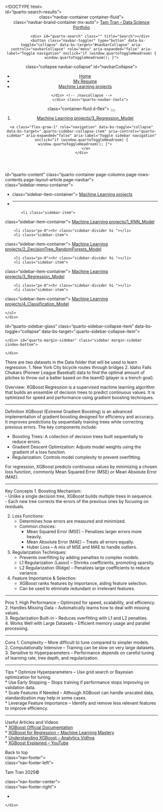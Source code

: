 <!DOCTYPE html>
<html xmlns="http://www.w3.org/1999/xhtml" lang="en" xml:lang="en"><head>

<meta charset="utf-8">
<meta name="generator" content="quarto-1.5.57">

<meta name="viewport" content="width=device-width, initial-scale=1.0, user-scalable=yes">


<title>readme – Tam Tran - Data Science Portfolio</title>
<style>
code{white-space: pre-wrap;}
span.smallcaps{font-variant: small-caps;}
div.columns{display: flex; gap: min(4vw, 1.5em);}
div.column{flex: auto; overflow-x: auto;}
div.hanging-indent{margin-left: 1.5em; text-indent: -1.5em;}
ul.task-list{list-style: none;}
ul.task-list li input[type="checkbox"] {
  width: 0.8em;
  margin: 0 0.8em 0.2em -1em; /* quarto-specific, see https://github.com/quarto-dev/quarto-cli/issues/4556 */ 
  vertical-align: middle;
}
</style>


<script src="../../site_libs/quarto-nav/quarto-nav.js"></script>
<script src="../../site_libs/quarto-nav/headroom.min.js"></script>
<script src="../../site_libs/clipboard/clipboard.min.js"></script>
<script src="../../site_libs/quarto-search/autocomplete.umd.js"></script>
<script src="../../site_libs/quarto-search/fuse.min.js"></script>
<script src="../../site_libs/quarto-search/quarto-search.js"></script>
<meta name="quarto:offset" content="../../">
<link href="../../Images/favicon.png" rel="icon" type="image/png">
<script src="../../site_libs/quarto-html/quarto.js"></script>
<script src="../../site_libs/quarto-html/popper.min.js"></script>
<script src="../../site_libs/quarto-html/tippy.umd.min.js"></script>
<script src="../../site_libs/quarto-html/anchor.min.js"></script>
<link href="../../site_libs/quarto-html/tippy.css" rel="stylesheet">
<link href="../../site_libs/quarto-html/quarto-syntax-highlighting.css" rel="stylesheet" class="quarto-color-scheme" id="quarto-text-highlighting-styles">
<link href="../../site_libs/quarto-html/quarto-syntax-highlighting-dark.css" rel="prefetch" class="quarto-color-scheme quarto-color-alternate" id="quarto-text-highlighting-styles">
<script src="../../site_libs/bootstrap/bootstrap.min.js"></script>
<link href="../../site_libs/bootstrap/bootstrap-icons.css" rel="stylesheet">
<link href="../../site_libs/bootstrap/bootstrap.min.css" rel="stylesheet" class="quarto-color-scheme" id="quarto-bootstrap" data-mode="light">
<link href="../../site_libs/bootstrap/bootstrap-dark.min.css" rel="prefetch" class="quarto-color-scheme quarto-color-alternate" id="quarto-bootstrap" data-mode="dark">
<script id="quarto-search-options" type="application/json">{
  "location": "navbar",
  "copy-button": false,
  "collapse-after": 3,
  "panel-placement": "end",
  "type": "overlay",
  "limit": 50,
  "keyboard-shortcut": [
    "f",
    "/",
    "s"
  ],
  "show-item-context": false,
  "language": {
    "search-no-results-text": "No results",
    "search-matching-documents-text": "matching documents",
    "search-copy-link-title": "Copy link to search",
    "search-hide-matches-text": "Hide additional matches",
    "search-more-match-text": "more match in this document",
    "search-more-matches-text": "more matches in this document",
    "search-clear-button-title": "Clear",
    "search-text-placeholder": "",
    "search-detached-cancel-button-title": "Cancel",
    "search-submit-button-title": "Submit",
    "search-label": "Search"
  }
}</script>


<link rel="stylesheet" href="../../styles.css">
</head>

<body class="nav-sidebar docked nav-fixed">

<div> id="quarto-search-results"></div>
  <header id="quarto-header" class="headroom fixed-top">
    <nav class="navbar navbar-expand-lg " data-bs-theme="dark">
      <div> class="navbar-container container-fluid">
      <div> class="navbar-brand-container mx-auto">
    <a class="navbar-brand" href="../../index.html">
    <span class="navbar-title">Tam Tran - Data Science Portfolio</span>
    </a>
  </div>
            <div> id="quarto-search" class="" title="Search"></div>
          <button class="navbar-toggler" type="button" data-bs-toggle="collapse" data-bs-target="#navbarCollapse" aria-controls="navbarCollapse" role="menu" aria-expanded="false" aria-label="Toggle navigation" onclick="if (window.quartoToggleHeadroom) { window.quartoToggleHeadroom(); }">
  <span class="navbar-toggler-icon"></span>
</button>
          </div> class="collapse navbar-collapse" id="navbarCollapse">
            <ul class="navbar-nav navbar-nav-scroll ms-auto">
  <li class="nav-item">
    <a class="nav-link" href="../../index.html"> 
<span class="menu-text">Home</span></a>
  </li>  
  <li class="nav-item">
    <a class="nav-link" href="../../resume.html"> 
<span class="menu-text">My Resume</span></a>
  </li>  
  <li class="nav-item">
    <a class="nav-link" href="../../machine_learning.qmd"> 
<span class="menu-text">Machine Learning projects</span></a>
  </li>  
</ul>
          </div> <!-- /navcollapse -->
            </div> class="quarto-navbar-tools">
  <a href="" class="quarto-color-scheme-toggle quarto-navigation-tool  px-1" onclick="window.quartoToggleColorScheme(); return false;" title="Toggle dark mode"><i class="bi"></i></a>
</div>
      </div> <!-- /container-fluid -->
    </nav>
  <nav class="quarto-secondary-nav">
    </div> class="container-fluid d-flex">
      <button type="button" class="quarto-btn-toggle btn" data-bs-toggle="collapse" role="button" data-bs-target=".quarto-sidebar-collapse-item" aria-controls="quarto-sidebar" aria-expanded="false" aria-label="Toggle sidebar navigation" onclick="if (window.quartoToggleHeadroom) { window.quartoToggleHeadroom(); }">
        <i class="bi bi-layout-text-sidebar-reverse"></i>
      </button>
        <nav class="quarto-page-breadcrumbs" aria-label="breadcrumb"><ol class="breadcrumb"><li class="breadcrumb-item"><a href="../../Machine Learning projects/3_Regression_Model/readme.html">Machine Learning projects/3_Regression_Model</a></li></ol></nav>
        <a class="flex-grow-1" role="navigation" data-bs-toggle="collapse" data-bs-target=".quarto-sidebar-collapse-item" aria-controls="quarto-sidebar" aria-expanded="false" aria-label="Toggle sidebar navigation" onclick="if (window.quartoToggleHeadroom) { window.quartoToggleHeadroom(); }">      
        </a>
    </div>
  </nav>
</header>
<!-- content -->
<div> id="quarto-content" class="quarto-container page-columns page-rows-contents page-layout-article page-navbar">
<!-- sidebar -->
  <nav id="quarto-sidebar" class="sidebar collapse collapse-horizontal quarto-sidebar-collapse-item sidebar-navigation docked overflow-auto">
    <div> class="sidebar-menu-container"> 
    <ul class="list-unstyled mt-1">
        <li class="sidebar-item">
  <div> class="sidebar-item-container"> 
  <a href="../../machine_learning.html" class="sidebar-item-text sidebar-link">
 <span class="menu-text">Machine Learning projects</span></a>
  </div>
</li>
        <li class="px-0"><hr class="sidebar-divider hi "></li>
        <li class="sidebar-item">
  </div> class="sidebar-item-container"> 
  <a href="../../Machine Learning projects/1_KNN_Model/readme.html" class="sidebar-item-text sidebar-link">
 <span class="menu-text">Machine Learning projects/1_KNN_Model</span></a>
  </div>
</li>
        <li class="px-0"><hr class="sidebar-divider hi "></li>
        <li class="sidebar-item">
  <div> class="sidebar-item-container"> 
  <a href="../../Machine Learning projects/2_DecisionTree_RandomForests_Model/readme.html" class="sidebar-item-text sidebar-link">
 <span class="menu-text">Machine Learning projects/2_DecisionTree_RandomForests_Model</span></a>
  </div>
</li>
        <li class="px-0"><hr class="sidebar-divider hi "></li>
        <li class="sidebar-item">
  </div> class="sidebar-item-container"> 
  <a href="../../Machine Learning projects/3_Regression_Model/readme.html" class="sidebar-item-text sidebar-link active">
 <span class="menu-text">Machine Learning projects/3_Regression_Model</span></a>
  </div>
</li>
        <li class="px-0"><hr class="sidebar-divider hi "></li>
        <li class="sidebar-item">
  </div> class="sidebar-item-container"> 
  <a href="../../Machine Learning projects/4_Classification_Model/readme.html" class="sidebar-item-text sidebar-link">
 <span class="menu-text">Machine Learning projects/4_Classification_Model</span></a>
  </div>
</li>
    </ul>
    </div>
</nav>
</div> id="quarto-sidebar-glass" class="quarto-sidebar-collapse-item" data-bs-toggle="collapse" data-bs-target=".quarto-sidebar-collapse-item"></div>
<!-- margin-sidebar -->
    </div> id="quarto-margin-sidebar" class="sidebar margin-sidebar zindex-bottom">
        
    </div>
<!-- main -->
<main class="content" id="quarto-document-content">




<p>There are two datasets in the Data folder that will be used to learn regression. 1. New York City bicycle routes through bridges 2. Idaho Falls Chukars (Pioneer League Baseball) data to find the optimal amount of pitches to throw out a batter based on the teamID (player is a trench goal).</p>
<p>Overview: XGBoost Regression is a supervised machine learning algorithm that builds an ensemble of decision trees to predict continuous values. It is optimized for speed and performance using gradient boosting techniques.</p>
<hr>
<p>Definition XGBoost (Extreme Gradient Boosting) is an advanced implementation of gradient boosting designed for efficiency and accuracy. It improves predictions by sequentially training trees while correcting previous errors. The key components include:</p>
<ul>
<li>Boosting Trees: A collection of decision trees built sequentially to reduce errors.<br>
</li>
<li>Gradient Descent Optimization: Adjusts model weights using the gradient of a loss function.<br>
</li>
<li>Regularization: Controls model complexity to prevent overfitting.</li>
</ul>
<p>For regression, XGBoost predicts continuous values by minimizing a chosen loss function, commonly Mean Squared Error (MSE) or Mean Absolute Error (MAE).</p>
<hr>
<p>Key Concepts 1. Boosting Mechanism:<br>
- Unlike a single decision tree, XGBoost builds multiple trees in sequence.<br>
- Each new tree corrects the errors of the previous ones by focusing on residuals.</p>
<ol start="2" type="1">
<li>Loss Functions:
<ul>
<li>Determines how errors are measured and minimized.<br>
</li>
<li>Common choices:
<ul>
<li>Mean Squared Error (MSE) – Penalizes larger errors more heavily.<br>
</li>
<li>Mean Absolute Error (MAE) – Treats all errors equally.<br>
</li>
<li>Huber Loss – A mix of MSE and MAE to handle outliers.</li>
</ul></li>
</ul></li>
<li>Regularization Techniques:
<ul>
<li>Prevents overfitting by adding penalties to complex models.<br>
</li>
<li>L1 Regularization (Lasso) – Shrinks coefficients, promoting sparsity.<br>
</li>
<li>L2 Regularization (Ridge) – Penalizes large coefficients to reduce variance.</li>
</ul></li>
<li>Feature Importance &amp; Selection:
<ul>
<li>XGBoost ranks features by importance, aiding feature selection.<br>
</li>
<li>Can be used to eliminate redundant or irrelevant features.</li>
</ul></li>
</ol>
<hr>
<p>Pros 1. High Performance – Optimized for speed, scalability, and efficiency.<br>
2. Handles Missing Data – Automatically learns how to deal with missing values.<br>
3. Regularization Built-in – Reduces overfitting with L1 and L2 penalties.<br>
4. Works Well with Large Datasets – Efficient memory usage and parallel processing.</p>
<hr>
<p>Cons 1. Complexity – More difficult to tune compared to simpler models.<br>
2. Computationally Intensive – Training can be slow on very large datasets.<br>
3. Sensitive to Hyperparameters – Performance depends on careful tuning of learning rate, tree depth, and regularization.</p>
<hr>
<p>Tips * Optimize Hyperparameters – Use grid search or Bayesian optimization for tuning.<br>
* Use Early Stopping – Stops training if performance stops improving on validation data.<br>
* Scale Features if Needed – Although XGBoost can handle unscaled data, standardization may help in some cases.<br>
* Leverage Feature Importance – Identify and remove less relevant features to improve efficiency.</p>
<hr>
<p>Useful Articles and Videos<br>
* <a href="https://xgboost.readthedocs.io/en/stable/tutorials/model.html">XGBoost Official Documentation</a><br>
* <a href="https://machinelearningmastery.com/xgboost-for-regression/">XGBoost for Regression – Machine Learning Mastery</a><br>
* <a href="https://www.analyticsvidhya.com/blog/2016/01/xgboost-algorithm-easy-steps/">Understanding XGBoost – Analytics Vidhya</a><br>
* <a href="https://www.youtube.com/watch?v=OtD8wVaFm6E">XGBoost Explained – YouTube</a></p>



<a onclick="window.scrollTo(0, 0); return false;" role="button" id="quarto-back-to-top"><i class="bi bi-arrow-up"></i> Back to top</a></main> <!-- /main -->
<script id="quarto-html-after-body" type="application/javascript">
window.document.addEventListener("DOMContentLoaded", function (event) {
  const toggleBodyColorMode = (bsSheetEl) => {
    const mode = bsSheetEl.getAttribute("data-mode");
    const bodyEl = window.document.querySelector("body");
    if (mode === "dark") {
      bodyEl.classList.add("quarto-dark");
      bodyEl.classList.remove("quarto-light");
    } else {
      bodyEl.classList.add("quarto-light");
      bodyEl.classList.remove("quarto-dark");
    }
  }
  const toggleBodyColorPrimary = () => {
    const bsSheetEl = window.document.querySelector("link#quarto-bootstrap");
    if (bsSheetEl) {
      toggleBodyColorMode(bsSheetEl);
    }
  }
  toggleBodyColorPrimary();  
  const disableStylesheet = (stylesheets) => {
    for (let i=0; i < stylesheets.length; i++) {
      const stylesheet = stylesheets[i];
      stylesheet.rel = 'prefetch';
    }
  }
  const enableStylesheet = (stylesheets) => {
    for (let i=0; i < stylesheets.length; i++) {
      const stylesheet = stylesheets[i];
      stylesheet.rel = 'stylesheet';
    }
  }
  const manageTransitions = (selector, allowTransitions) => {
    const els = window.document.querySelectorAll(selector);
    for (let i=0; i < els.length; i++) {
      const el = els[i];
      if (allowTransitions) {
        el.classList.remove('notransition');
      } else {
        el.classList.add('notransition');
      }
    }
  }
  const toggleGiscusIfUsed = (isAlternate, darkModeDefault) => {
    const baseTheme = document.querySelector('#giscus-base-theme')?.value ?? 'light';
    const alternateTheme = document.querySelector('#giscus-alt-theme')?.value ?? 'dark';
    let newTheme = '';
    if(darkModeDefault) {
      newTheme = isAlternate ? baseTheme : alternateTheme;
    } else {
      newTheme = isAlternate ? alternateTheme : baseTheme;
    }
    const changeGiscusTheme = () => {
      // From: https://github.com/giscus/giscus/issues/336
      const sendMessage = (message) => {
        const iframe = document.querySelector('iframe.giscus-frame');
        if (!iframe) return;
        iframe.contentWindow.postMessage({ giscus: message }, 'https://giscus.app');
      }
      sendMessage({
        setConfig: {
          theme: newTheme
        }
      });
    }
    const isGiscussLoaded = window.document.querySelector('iframe.giscus-frame') !== null;
    if (isGiscussLoaded) {
      changeGiscusTheme();
    }
  }
  const toggleColorMode = (alternate) => {
    // Switch the stylesheets
    const alternateStylesheets = window.document.querySelectorAll('link.quarto-color-scheme.quarto-color-alternate');
    manageTransitions('#quarto-margin-sidebar .nav-link', false);
    if (alternate) {
      enableStylesheet(alternateStylesheets);
      for (const sheetNode of alternateStylesheets) {
        if (sheetNode.id === "quarto-bootstrap") {
          toggleBodyColorMode(sheetNode);
        }
      }
    } else {
      disableStylesheet(alternateStylesheets);
      toggleBodyColorPrimary();
    }
    manageTransitions('#quarto-margin-sidebar .nav-link', true);
    // Switch the toggles
    const toggles = window.document.querySelectorAll('.quarto-color-scheme-toggle');
    for (let i=0; i < toggles.length; i++) {
      const toggle = toggles[i];
      if (toggle) {
        if (alternate) {
          toggle.classList.add("alternate");     
        } else {
          toggle.classList.remove("alternate");
        }
      }
    }
    // Hack to workaround the fact that safari doesn't
    // properly recolor the scrollbar when toggling (#1455)
    if (navigator.userAgent.indexOf('Safari') > 0 && navigator.userAgent.indexOf('Chrome') == -1) {
      manageTransitions("body", false);
      window.scrollTo(0, 1);
      setTimeout(() => {
        window.scrollTo(0, 0);
        manageTransitions("body", true);
      }, 40);  
    }
  }
  const isFileUrl = () => { 
    return window.location.protocol === 'file:';
  }
  const hasAlternateSentinel = () => {  
    let styleSentinel = getColorSchemeSentinel();
    if (styleSentinel !== null) {
      return styleSentinel === "alternate";
    } else {
      return false;
    }
  }
  const setStyleSentinel = (alternate) => {
    const value = alternate ? "alternate" : "default";
    if (!isFileUrl()) {
      window.localStorage.setItem("quarto-color-scheme", value);
    } else {
      localAlternateSentinel = value;
    }
  }
  const getColorSchemeSentinel = () => {
    if (!isFileUrl()) {
      const storageValue = window.localStorage.getItem("quarto-color-scheme");
      return storageValue != null ? storageValue : localAlternateSentinel;
    } else {
      return localAlternateSentinel;
    }
  }
  const darkModeDefault = false;
  let localAlternateSentinel = darkModeDefault ? 'alternate' : 'default';
  // Dark / light mode switch
  window.quartoToggleColorScheme = () => {
    // Read the current dark / light value 
    let toAlternate = !hasAlternateSentinel();
    toggleColorMode(toAlternate);
    setStyleSentinel(toAlternate);
    toggleGiscusIfUsed(toAlternate, darkModeDefault);
  };
  // Ensure there is a toggle, if there isn't float one in the top right
  if (window.document.querySelector('.quarto-color-scheme-toggle') === null) {
    const a = window.document.createElement('a');
    a.classList.add('top-right');
    a.classList.add('quarto-color-scheme-toggle');
    a.href = "";
    a.onclick = function() { try { window.quartoToggleColorScheme(); } catch {} return false; };
    const i = window.document.createElement("i");
    i.classList.add('bi');
    a.appendChild(i);
    window.document.body.appendChild(a);
  }
  // Switch to dark mode if need be
  if (hasAlternateSentinel()) {
    toggleColorMode(true);
  } else {
    toggleColorMode(false);
  }
  const icon = "";
  const anchorJS = new window.AnchorJS();
  anchorJS.options = {
    placement: 'right',
    icon: icon
  };
  anchorJS.add('.anchored');
  const isCodeAnnotation = (el) => {
    for (const clz of el.classList) {
      if (clz.startsWith('code-annotation-')) {                     
        return true;
      }
    }
    return false;
  }
  const onCopySuccess = function(e) {
    // button target
    const button = e.trigger;
    // don't keep focus
    button.blur();
    // flash "checked"
    button.classList.add('code-copy-button-checked');
    var currentTitle = button.getAttribute("title");
    button.setAttribute("title", "Copied!");
    let tooltip;
    if (window.bootstrap) {
      button.setAttribute("data-bs-toggle", "tooltip");
      button.setAttribute("data-bs-placement", "left");
      button.setAttribute("data-bs-title", "Copied!");
      tooltip = new bootstrap.Tooltip(button, 
        { trigger: "manual", 
          customClass: "code-copy-button-tooltip",
          offset: [0, -8]});
      tooltip.show();    
    }
    setTimeout(function() {
      if (tooltip) {
        tooltip.hide();
        button.removeAttribute("data-bs-title");
        button.removeAttribute("data-bs-toggle");
        button.removeAttribute("data-bs-placement");
      }
      button.setAttribute("title", currentTitle);
      button.classList.remove('code-copy-button-checked');
    }, 1000);
    // clear code selection
    e.clearSelection();
  }
  const getTextToCopy = function(trigger) {
      const codeEl = trigger.previousElementSibling.cloneNode(true);
      for (const childEl of codeEl.children) {
        if (isCodeAnnotation(childEl)) {
          childEl.remove();
        }
      }
      return codeEl.innerText;
  }
  const clipboard = new window.ClipboardJS('.code-copy-button:not([data-in-quarto-modal])', {
    text: getTextToCopy
  });
  clipboard.on('success', onCopySuccess);
  if (window.document.getElementById('quarto-embedded-source-code-modal')) {
    // For code content inside modals, clipBoardJS needs to be initialized with a container option
    // TODO: Check when it could be a function (https://github.com/zenorocha/clipboard.js/issues/860)
    const clipboardModal = new window.ClipboardJS('.code-copy-button[data-in-quarto-modal]', {
      text: getTextToCopy,
      container: window.document.getElementById('quarto-embedded-source-code-modal')
    });
    clipboardModal.on('success', onCopySuccess);
  }
    var localhostRegex = new RegExp(/^(?:http|https):\/\/localhost\:?[0-9]*\//);
    var mailtoRegex = new RegExp(/^mailto:/);
      var filterRegex = new RegExp('/' + window.location.host + '/');
    var isInternal = (href) => {
        return filterRegex.test(href) || localhostRegex.test(href) || mailtoRegex.test(href);
    }
    // Inspect non-navigation links and adorn them if external
 	var links = window.document.querySelectorAll('a[href]:not(.nav-link):not(.navbar-brand):not(.toc-action):not(.sidebar-link):not(.sidebar-item-toggle):not(.pagination-link):not(.no-external):not([aria-hidden]):not(.dropdown-item):not(.quarto-navigation-tool):not(.about-link)');
    for (var i=0; i<links.length; i++) {
      const link = links[i];
      if (!isInternal(link.href)) {
        // undo the damage that might have been done by quarto-nav.js in the case of
        // links that we want to consider external
        if (link.dataset.originalHref !== undefined) {
          link.href = link.dataset.originalHref;
        }
      }
    }
  function tippyHover(el, contentFn, onTriggerFn, onUntriggerFn) {
    const config = {
      allowHTML: true,
      maxWidth: 500,
      delay: 100,
      arrow: false,
      appendTo: function(el) {
          return el.parentElement;
      },
      interactive: true,
      interactiveBorder: 10,
      theme: 'quarto',
      placement: 'bottom-start',
    };
    if (contentFn) {
      config.content = contentFn;
    }
    if (onTriggerFn) {
      config.onTrigger = onTriggerFn;
    }
    if (onUntriggerFn) {
      config.onUntrigger = onUntriggerFn;
    }
    window.tippy(el, config); 
  }
  const noterefs = window.document.querySelectorAll('a[role="doc-noteref"]');
  for (var i=0; i<noterefs.length; i++) {
    const ref = noterefs[i];
    tippyHover(ref, function() {
      // use id or data attribute instead here
      let href = ref.getAttribute('data-footnote-href') || ref.getAttribute('href');
      try { href = new URL(href).hash; } catch {}
      const id = href.replace(/^#\/?/, "");
      const note = window.document.getElementById(id);
      if (note) {
        return note.innerHTML;
      } else {
        return "";
      }
    });
  }
  const xrefs = window.document.querySelectorAll('a.quarto-xref');
  const processXRef = (id, note) => {
    // Strip column container classes
    const stripColumnClz = (el) => {
      el.classList.remove("page-full", "page-columns");
      if (el.children) {
        for (const child of el.children) {
          stripColumnClz(child);
        }
      }
    }
    stripColumnClz(note)
    if (id === null || id.startsWith('sec-')) {
      // Special case sections, only their first couple elements
      const container = document.createElement("div");
      if (note.children && note.children.length > 2) {
        container.appendChild(note.children[0].cloneNode(true));
        for (let i = 1; i < note.children.length; i++) {
          const child = note.children[i];
          if (child.tagName === "P" && child.innerText === "") {
            continue;
          } else {
            container.appendChild(child.cloneNode(true));
            break;
          }
        }
        if (window.Quarto?.typesetMath) {
          window.Quarto.typesetMath(container);
        }
        return container.innerHTML
      } else {
        if (window.Quarto?.typesetMath) {
          window.Quarto.typesetMath(note);
        }
        return note.innerHTML;
      }
    } else {
      // Remove any anchor links if they are present
      const anchorLink = note.querySelector('a.anchorjs-link');
      if (anchorLink) {
        anchorLink.remove();
      }
      if (window.Quarto?.typesetMath) {
        window.Quarto.typesetMath(note);
      }
      // TODO in 1.5, we should make sure this works without a callout special case
      if (note.classList.contains("callout")) {
        return note.outerHTML;
      } else {
        return note.innerHTML;
      }
    }
  }
  for (var i=0; i<xrefs.length; i++) {
    const xref = xrefs[i];
    tippyHover(xref, undefined, function(instance) {
      instance.disable();
      let url = xref.getAttribute('href');
      let hash = undefined; 
      if (url.startsWith('#')) {
        hash = url;
      } else {
        try { hash = new URL(url).hash; } catch {}
      }
      if (hash) {
        const id = hash.replace(/^#\/?/, "");
        const note = window.document.getElementById(id);
        if (note !== null) {
          try {
            const html = processXRef(id, note.cloneNode(true));
            instance.setContent(html);
          } finally {
            instance.enable();
            instance.show();
          }
        } else {
          // See if we can fetch this
          fetch(url.split('#')[0])
          .then(res => res.text())
          .then(html => {
            const parser = new DOMParser();
            const htmlDoc = parser.parseFromString(html, "text/html");
            const note = htmlDoc.getElementById(id);
            if (note !== null) {
              const html = processXRef(id, note);
              instance.setContent(html);
            } 
          }).finally(() => {
            instance.enable();
            instance.show();
          });
        }
      } else {
        // See if we can fetch a full url (with no hash to target)
        // This is a special case and we should probably do some content thinning / targeting
        fetch(url)
        .then(res => res.text())
        .then(html => {
          const parser = new DOMParser();
          const htmlDoc = parser.parseFromString(html, "text/html");
          const note = htmlDoc.querySelector('main.content');
          if (note !== null) {
            // This should only happen for chapter cross references
            // (since there is no id in the URL)
            // remove the first header
            if (note.children.length > 0 && note.children[0].tagName === "HEADER") {
              note.children[0].remove();
            }
            const html = processXRef(null, note);
            instance.setContent(html);
          } 
        }).finally(() => {
          instance.enable();
          instance.show();
        });
      }
    }, function(instance) {
    });
  }
      let selectedAnnoteEl;
      const selectorForAnnotation = ( cell, annotation) => {
        let cellAttr = 'data-code-cell="' + cell + '"';
        let lineAttr = 'data-code-annotation="' +  annotation + '"';
        const selector = 'span[' + cellAttr + '][' + lineAttr + ']';
        return selector;
      }
      const selectCodeLines = (annoteEl) => {
        const doc = window.document;
        const targetCell = annoteEl.getAttribute("data-target-cell");
        const targetAnnotation = annoteEl.getAttribute("data-target-annotation");
        const annoteSpan = window.document.querySelector(selectorForAnnotation(targetCell, targetAnnotation));
        const lines = annoteSpan.getAttribute("data-code-lines").split(",");
        const lineIds = lines.map((line) => {
          return targetCell + "-" + line;
        })
        let top = null;
        let height = null;
        let parent = null;
        if (lineIds.length > 0) {
            //compute the position of the single el (top and bottom and make a div)
            const el = window.document.getElementById(lineIds[0]);
            top = el.offsetTop;
            height = el.offsetHeight;
            parent = el.parentElement.parentElement;
          if (lineIds.length > 1) {
            const lastEl = window.document.getElementById(lineIds[lineIds.length - 1]);
            const bottom = lastEl.offsetTop + lastEl.offsetHeight;
            height = bottom - top;
          }
          if (top !== null && height !== null && parent !== null) {
            // cook up a div (if necessary) and position it 
            let div = window.document.getElementById("code-annotation-line-highlight");
            if (div === null) {
              div = window.document.createElement("div");
              div.setAttribute("id", "code-annotation-line-highlight");
              div.style.position = 'absolute';
              parent.appendChild(div);
            }
            div.style.top = top - 2 + "px";
            div.style.height = height + 4 + "px";
            div.style.left = 0;
            let gutterDiv = window.document.getElementById("code-annotation-line-highlight-gutter");
            if (gutterDiv === null) {
              gutterDiv = window.document.createElement("div");
              gutterDiv.setAttribute("id", "code-annotation-line-highlight-gutter");
              gutterDiv.style.position = 'absolute';
              const codeCell = window.document.getElementById(targetCell);
              const gutter = codeCell.querySelector('.code-annotation-gutter');
              gutter.appendChild(gutterDiv);
            }
            gutterDiv.style.top = top - 2 + "px";
            gutterDiv.style.height = height + 4 + "px";
          }
          selectedAnnoteEl = annoteEl;
        }
      };
      const unselectCodeLines = () => {
        const elementsIds = ["code-annotation-line-highlight", "code-annotation-line-highlight-gutter"];
        elementsIds.forEach((elId) => {
          const div = window.document.getElementById(elId);
          if (div) {
            div.remove();
          }
        });
        selectedAnnoteEl = undefined;
      };
        // Handle positioning of the toggle
    window.addEventListener(
      "resize",
      throttle(() => {
        elRect = undefined;
        if (selectedAnnoteEl) {
          selectCodeLines(selectedAnnoteEl);
        }
      }, 10)
    );
    function throttle(fn, ms) {
    let throttle = false;
    let timer;
      return (...args) => {
        if(!throttle) { // first call gets through
            fn.apply(this, args);
            throttle = true;
        } else { // all the others get throttled
            if(timer) clearTimeout(timer); // cancel #2
            timer = setTimeout(() => {
              fn.apply(this, args);
              timer = throttle = false;
            }, ms);
        }
      };
    }
      // Attach click handler to the DT
      const annoteDls = window.document.querySelectorAll('dt[data-target-cell]');
      for (const annoteDlNode of annoteDls) {
        annoteDlNode.addEventListener('click', (event) => {
          const clickedEl = event.target;
          if (clickedEl !== selectedAnnoteEl) {
            unselectCodeLines();
            const activeEl = window.document.querySelector('dt[data-target-cell].code-annotation-active');
            if (activeEl) {
              activeEl.classList.remove('code-annotation-active');
            }
            selectCodeLines(clickedEl);
            clickedEl.classList.add('code-annotation-active');
          } else {
            // Unselect the line
            unselectCodeLines();
            clickedEl.classList.remove('code-annotation-active');
          }
        });
      }
  const findCites = (el) => {
    const parentEl = el.parentElement;
    if (parentEl) {
      const cites = parentEl.dataset.cites;
      if (cites) {
        return {
          el,
          cites: cites.split(' ')
        };
      } else {
        return findCites(el.parentElement)
      }
    } else {
      return undefined;
    }
  };
  var bibliorefs = window.document.querySelectorAll('a[role="doc-biblioref"]');
  for (var i=0; i<bibliorefs.length; i++) {
    const ref = bibliorefs[i];
    const citeInfo = findCites(ref);
    if (citeInfo) {
      tippyHover(citeInfo.el, function() {
        var popup = window.document.createElement('div');
        citeInfo.cites.forEach(function(cite) {
          var citeDiv = window.document.createElement('div');
          citeDiv.classList.add('hanging-indent');
          citeDiv.classList.add('csl-entry');
          var biblioDiv = window.document.getElementById('ref-' + cite);
          if (biblioDiv) {
            citeDiv.innerHTML = biblioDiv.innerHTML;
          }
          popup.appendChild(citeDiv);
        });
        return popup.innerHTML;
      });
    }
  }
});
</script>
</div> <!-- /content -->
<footer class="footer">
  </div> class="nav-footer">
    <div> class="nav-footer-left">
<p>Tam Tran 2025©</p>
</div>   
    <div> class="nav-footer-center">
      &nbsp;
    </div>
    <div> class="nav-footer-right">
      <ul class="footer-items list-unstyled">
    <li class="nav-item compact">
    <a class="nav-link" href="https://www.linkedin.com/in/tam-tran-b37a9123b/">
      <i class="bi bi-linkedin" role="img">
</i> 
    </a>
  </li>  
</ul>
    </div>
  </div>
</footer>




</body></html>